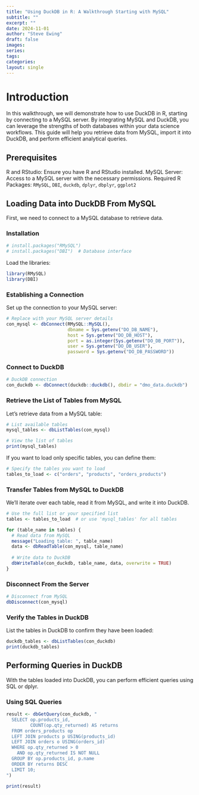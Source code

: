 ---
title: "Using DuckDB in R: A Walkthrough Starting with MySQL"
subtitle: ""
excerpt: ""
date: 2024-11-01
author: "Steve Ewing"
draft: false
images:
series:
tags:
categories:
layout: single
---

# Introduction

In this walkthrough, we will demonstrate how to use DuckDB in R, starting by connecting to a MySQL server. By integrating MySQL and DuckDB, you can leverage the strengths of both databases within your data science workflows. This guide will help you retrieve data from MySQL, import it into DuckDB, and perform efficient analytical queries.

## Prerequisites

R and RStudio: Ensure you have R and RStudio installed.
MySQL Server: Access to a MySQL server with the necessary permissions.
Required R Packages: ```RMySQL```, ```DBI```, ```duckdb```, ```dplyr```, ```dbplyr```, ```ggplot2```

## Loading Data into DuckDB From MySQL

First, we need to connect to a MySQL database to retrieve data.

### Installation

```{r}
# install.packages("RMySQL")
# install.packages("DBI")  # Database interface
```

Load the libraries:

```{r}
library(RMySQL)
library(DBI)
```

### Establishing a Connection

Set up the connection to your MySQL server:

```{r}
# Replace with your MySQL server details
con_mysql <- dbConnect(RMySQL::MySQL(),
                       dbname = Sys.getenv("DO_DB_NAME"),
                       host = Sys.getenv("DO_DB_HOST"), 
                       port = as.integer(Sys.getenv("DO_DB_PORT")),
                       user = Sys.getenv("DO_DB_USER"),
                       password = Sys.getenv("DO_DB_PASSWORD"))

```

### Connect to DuckDB

```{r}
# DuckDB connection
con_duckdb <- dbConnect(duckdb::duckdb(), dbdir = "dmo_data.duckdb")
```

### Retrieve the List of Tables from MySQL

Let's retrieve data from a MySQL table:

```{r}
# List available tables
mysql_tables <- dbListTables(con_mysql)

# View the list of tables
print(mysql_tables)
```

If you want to load only specific tables, you can define them:

```{r}
# Specify the tables you want to load
tables_to_load <- c("orders", "products", "orders_products")
```

### Transfer Tables from MySQL to DuckDB

We'll iterate over each table, read it from MySQL, and write it into DuckDB.

```{r}
# Use the full list or your specified list
tables <- tables_to_load  # or use 'mysql_tables' for all tables

for (table_name in tables) {
  # Read data from MySQL
  message("Loading table: ", table_name)
  data <- dbReadTable(con_mysql, table_name)
  
  # Write data to DuckDB
  dbWriteTable(con_duckdb, table_name, data, overwrite = TRUE)
}
```

### Disconnect From the Server

```{r}
# Disconnect from MySQL
dbDisconnect(con_mysql)
```

### Verify the Tables in DuckDB

List the tables in DuckDB to confirm they have been loaded:

```{r}
duckdb_tables <- dbListTables(con_duckdb)
print(duckdb_tables)
```

## Performing Queries in DuckDB

With the tables loaded into DuckDB, you can perform efficient queries using SQL or dplyr.

### Using SQL Queries

```{r}
result <- dbGetQuery(con_duckdb, "
  SELECT op.products_id, 
         COUNT(op.qty_returned) AS returns
  FROM orders_products op
  LEFT JOIN products p USING(products_id)
  LEFT JOIN orders o USING(orders_id)
  WHERE op.qty_returned > 0
    AND op.qty_returned IS NOT NULL
  GROUP BY op.products_id, p.name
  ORDER BY returns DESC
  LIMIT 10;
")

print(result)

```
